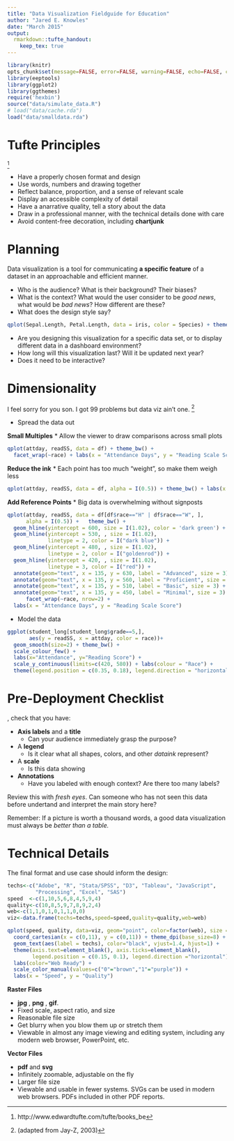 ```yaml
---
title: "Data Visualization Fieldguide for Education"
author: "Jared E. Knowles"
date: "March 2015"
output: 
  rmarkdown::tufte_handout:
    keep_tex: true
---
```


```r
library(knitr)
opts_chunk$set(message=FALSE, error=FALSE, warning=FALSE, echo=FALSE, comment=NA)
library(eeptools)
library(ggplot2)
library(ggthemes)
require('hexbin')
source("data/simulate_data.R")
# load("data/cache.rda")
load("data/smalldata.rda")
```

# Tufte Principles

\newthought{Edward Tufte reminds you:} [^tufte]

- Have a properly chosen format and design
- Use words, numbers and drawing together
- Reflect balance, proportion, and a sense of relevant scale
- Display an accessible complexity of detail \marginnote{How you turn dimensions in the *into visual cues* for your audience is everything.}
- Have a anarrative quality, tell a story about the data
- Draw in a professional manner, with the technical details done with care
- Avoid content-free decoration, including **chartjunk**

# Planning

Data visualization is a tool for communicating **a 
specific feature** of a dataset in an approachable and efficient manner.\marginnote{
Data visualization is done in service of the audience. If the goal is not to convey 
information, it is art!}

- Who is the audience? What is their background? Their biases?
- What is the context? What would the user consider to be *good news*, what would 
be *bad news*? How different are these? 
- What does the design style say? 
```r
qplot(Sepal.Length, Petal.Length, data = iris, color = Species) + theme_excel()
```
- Are you designing this visualization for a specific data set, or to display 
different data in a dashboard environment? 
- How long will this visualization last? Will it be updated next year?
- Does it need to be interactive?

# Dimensionality

\newthought{If you got big data,} I feel sorry for you son. I got 99 problems but 
data viz ain't one. [^jayz]

- Spread the data out

**Small Multiples**
  * Allow the viewer to draw comparisons across small plots
```r
qplot(attday, readSS, data = df) + theme_bw() + 
  facet_wrap(~race) + labs(x = "Attendance Days", y = "Reading Scale Score")
```

**Reduce the ink**
  * Each point has too much "weight", so make them weigh less
```r
qplot(attday, readSS, data = df, alpha = I(0.5)) + theme_bw() + labs(x = "Attendance Days", y = "Reading Scale Score")
```

**Add Reference Points**
  * Big data is overwhelming without signposts

```r
qplot(attday, readSS, data = df[df$race=="H" | df$race=="W", ], 
      alpha = I(0.5)) +   theme_bw() + 
  geom_hline(yintercept = 600, size = I(1.02), color = 'dark green') + 
  geom_hline(yintercept = 530, , size = I(1.02), 
             linetype = 2, color = I("dark blue")) +
  geom_hline(yintercept = 480, , size = I(1.02), 
             linetype = 2, color = I("goldenrod")) +
  geom_hline(yintercept = 420, , size = I(1.02), 
             linetype = 3, color = I("red")) + 
  annotate(geom="text", x = 135, y = 630, label = "Advanced", size = 3) + 
  annotate(geom="text", x = 135, y = 560, label = "Proficient", size = 3) + 
  annotate(geom="text", x = 135, y = 510, label = "Basic", size = 3) + 
  annotate(geom="text", x = 135, y = 450, label = "Minimal", size = 3) + 
      facet_wrap(~race, nrow=2) + 
  labs(x = "Attendance Days", y = "Reading Scale Score") 
```

- Model the data

```r
ggplot(student_long[student_long$grade==5,],
       aes(y = readSS, x = attday, color = race))+
  geom_smooth(size=2) + theme_bw() + 
  scale_colour_few() + 
  labs(x="Attendance", y="Reading Score") + 
  scale_y_continuous(limits=c(420, 580)) + labs(colour = "Race") +
  theme(legend.position = c(0.35, 0.18), legend.direction = "horizontal")

```


# Pre-Deployment Checklist

\newthought{Before you submit}, check that you have:

- **Axis labels** and a **title**
  + Can your audience immediately grasp the purpose?
- A **legend**
  + Is it clear what all shapes, colors, and other *dataink* represent?
- A **scale**
  + Is this data showing 
- **Annotations**
  + Have you labeled with enough context? Are there too many labels?

Review this with *fresh eyes*. Can someone who has not seen this data before 
undertand and interpret the main story here?

Remember: If a picture is worth a thousand words, a good data visualization must 
always be *better than a table.*

# Technical Details

The final format and use case should inform the design:

```r
techs<-c("Adobe", "R", "Stata/SPSS", "D3", "Tableau", "JavaScript", 
         "Processing", "Excel", "SAS")
speed  <-c(1,10,5,6,8,4,5,9,4)
quality<-c(10,8,5,9,7,8,9,2,4)
web<-c(1,1,0,1,0,1,1,0,0)
viz<-data.frame(techs=techs,speed=speed,quality=quality,web=web)

qplot(speed, quality, data=viz, geom="point", color=factor(web), size = I(4)) + 
  coord_cartesian(x = c(0,11), y = c(0,11)) + theme_dpi(base_size=8) +
  geom_text(aes(label = techs), color="black", vjust=1.4, hjust=1) +
  theme(axis.text=element_blank(), axis.ticks=element_blank(), 
        legend.position = c(0.15, 0.1), legend.direction ="horizontal") +
  labs(color="Web Ready") + 
  scale_color_manual(values=c("0"="brown","1"="purple")) + 
  labs(x = "Speed", y = "Quality") 
```

**Raster Files** 

- **jpg** , **png** , **gif**. 
- Fixed scale, aspect ratio, and size
- Reasonable file size
- Get blurry when you blow them up or stretch them
- Viewable in almost any image viewing and editing system, including any modern web browser, PowerPoint, etc.

**Vector Files**

- **pdf** and **svg**
- Infinitely zoomable, adjustable on the fly
- Larger file size
- Viewable and usable in fewer systems. SVGs can be used in modern web browsers. PDFs included in other PDF reports. 



[^tufte]: http://www.edwardtufte.com/tufte/books_be
[^jayz]: (adapted from Jay-Z, 2003)